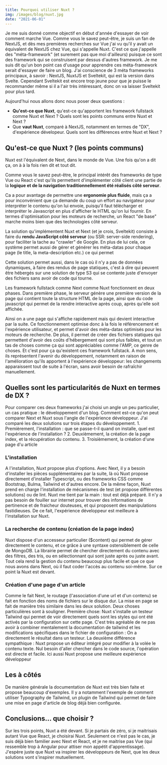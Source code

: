 ```yaml
---
title: Pourquoi utiliser Nuxt ?
img: /images/blog/nuxt.jpg
date: "2021-06-01"
---
```

Je me suis donné comme objectif en début d'année d'essayer de voir comment marche Vue. Comme vous le savez peut-être, je suis un fan de NextJS, et dès mes premières recherches sur Vue j'ai vu qu'il y avait un équivalent de NextJS chez Vue, qui s'appelle Nuxt. C'est ce que j'appelle des "méta-framework" (et surement pas que moi d'ailleurs) puisque ce sont des framework qui se construisent par dessus d'autres framework. Je me suis dit qu'un bon point cas d'usage pour apprendre ces méta-framework serait d'essayer de faire un blog. J'ai conscience de 3 méta frameworks principaux, à savoir : NextJS, NuxtJS et Sveltekit, qui est la version dans Svelte. Cependant Sveltekit est encore trop jeune pour que je puisse le recommander même si il a l'air très intéressant, donc on va laisser Sveltekit pour plus tard. 

Aujourd'hui nous allons donc nous poser deux questions :
- **Qu'est-ce que Nuxt**, qu'est-ce qu'apportent les framework fullstack comme Nuxt et Next ? Quels sont les points communs entre Nuxt et Next ?
- Que **vaut Nuxt**, comparé à NextJS, notamment en termes de "DX", d'expérience dévelopeur. Quels sont les différences entre Nuxt et Next ?

## Qu'est-ce que Nuxt ? (les points communs) 

Nuxt est l'équivalent de Next, dans le monde de Vue. Une fois qu'on a dit ça, on à à la fois rien dit et tout dit. 

Comme vous le savez peut-être, le principal intérêt des frameworks de type Vue ou React c'est qu'ils permettent d'implémenter côté client une partie de la **logique et de la navigation traditionnellement été réalisés côté serveur**. 

Ca a pour avantage de permettre une **ergonomie plus fluide**, mais ça a pour inconvénient que ça demande du coup un effort au navigateur pour interpréter le contenu qu'on lui envoie, puisqu'il faut télécharger et interpréter le Javascript en plus d'afficher le HTML qu'on lui fournir. En termes d'optimisation pour les moteurs de recherche, un React "de base" marche moins bien que des technologies côté serveur. 

La solution qu'implémentent Nuxt et Next (et je crois, Sveltekit) consiste à faire du **rendu JavaScript côté serveur** (ou SSR: server-side rendering), pour faciliter la tache au "crawler" de Google. En plus de lui cela, ce système permet aussi de gérer et générer les méta-datas pour chaque page (le title, la meta-description etc.) ce qui permet 

Cette solution permet aussi, dans le cas où il n'y a pas de données dynamiques, à faire des rendus de page statiques, c'est à dire qui peuvent être hébergés sur une solution de type S3 qui se contente juste d'envoyer des fichiers sans avoir de code qui tourne. 

Les framework fullstack comme Next comme Nuxt fonctionnent en deux phases. Dans première phase, le serveur génère une première version de la page qui contient toute la structure HTML de la page, ainsi que du code javascript qui permet de la rendre interactive après coup, après qu'elle soit affichée. 

Ainsi on a une page qui s'affiche rapidement mais qui devient interactive par la suite. Ce fonctionnement optimise donc à la fois le référencement et l'expérience utilisateur, et permet d'avoir des méta-datas optimisés pour les moteurs de recherche. De plus, il permet de créer des fichiers statiques qui permettent d'avoir des coûts d'hébergement qui sont plus faibles, et tout un tas de choses comme ça qui sont appréciables comme l'AMP, ce genre de choses. Et c'est pour ça qu'existent ces framework fullstack. A mon sens, ils représentent l'avenir du développement, notamment en raison de l'amélioration qu'ils apportent à l'expérience développeur:  les changements apparaissent tout de suite à l'écran, sans avoir besoin de rafraîchir manuellement. 

## Quelles sont les particularités de Nuxt en termes de DX ?
Pour comparer ces deux frameworks j'ai choisi un angle un peu particulier, un cas pratique : le développement d'un blog. Comment est-ce qu'on peut comparer Next et Nuxt sous l'angle de l'expérience développeur. J'ai comparé les deux solutions sur trois étapes du développement. 1. Premièrement, l'installation : que se passe-t-il quand on installe, quel est l'expérience de l'installation ? 2. Deuxièmement, la création de la page index, et la récupération du contenu. 3. Troisièmement, la création d'une page d'u article

### L'installation
A l'installation, Nuxt propose plus d'options. Avec Next, il y a besoin d'installer les pièces supplémentaires par la suite, là où Nuxt propose directement d'installer Typescript, ou des frameworks CSS comme Bootstrap, Bulma, Tailwind et d'autres encore. De la même façon, Nuxt prend en charge l'installation de mécanismes de test (et propose différentes solutions) ou de lint. 
Nuxt me tient par la main : tout est déjà préparé. Il n'y a pas besoin de fouiller sur internet pour trouver des informations de pertinence et de fraicheur douteuses, et qui proposent des manipulations fastidieuses. De ce fait, l'expérience développeur est meilleure à l'installation sur Nuxt. 

### La recherche de contenu (création de la page index) 
Nuxt dispose d'un accesseur particulier ($content) qui permet de gérer directement le contenu, et ce grâce à une syntaxe ostensiblement de celle de MongoDB. La librairie permet de chercher directement du contenu avec des filtres, des tris, ou en sélectionnant qui sont juste après ou juste avant. Tout cela rend la gestion du contenu beaucoup plus facile et que ce que nous avons dans Next, où il faut coder l'accès au contenu soi-même. Sur ce point la Nuxt est devant. 

### Création d'une page d'un article
Comme le fait Next, le routage (l'association d'une url et d'un contenu) se fait en fonction des noms de fichiers sur le disque dur. La mise en page se fait de manière très similaire dans les deux solution. Deux choses particulières sont à souligner. Première chose: Nuxt s'installe un testeur Tailwind qui permet de voir directement quels sont les styles qui ont été activés par la configuration sur cette page. C'est très agréable de ne pas avoir à combiner mentalement la documentation de tailwind et les modifications spécifiques dans le fichier de configuration : On a directement le résultat dans un testeur. La deuxième différence sympathique : Nuxt propose un éditeur intégré pour modifier à la volée le contenu texte. Nul besoin d'aller chercher dans le code source, l'opération est directe et facile. Ici aussi Nuxt propose une meilleure expérience développeur
## Les à côtés
De manière générale la documentation de Nuxt est très bien faite et propose beaucoup d'exemples. Il y a notamment l'exemple de comment utiliser Typography de Tailwind, un plugin de Tailwind qui permet de faire une mise en page d'article de blog déjà bien configurée. 

## Conclusions... que choisir ?
Sur les trois points, Nuxt a été devant. Si je partais de zéro, si je maitrisais autant Vue que React, je choisirai Nuxt. Seulement ce n'est pas le cas, je suis déjà bien familier avec Next et React, et je ne maitrise pas Vue (qui ressemble trop à Angular pour attiser mon appétit d'apprentissage). J'espère juste que Nuxt va inspirer les développeurs de Next, que les deux solutions vont s'inspirer mutuellement. 
